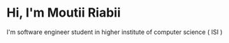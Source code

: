 # Hi, I'm Moutii Riabii

I'm software engineer student in higher institute of computer science ( ISI )
